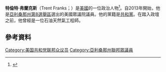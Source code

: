 '''特倫特·弗蘭克斯'''（Trent Franks；{{bd|1957年|6月19日}}）是[[美國|美國]]的一位政治人物<ref name="GT">{{cite web| last =Birhanemaskel| first =Millete| title =Congressman from Arizona creates buzz in Briggsdale| publisher =Greeley Tribune| date =2002-11-20| url =http://www.greeleytribune.com/apps/pbcs.dll/article?Site=GR&Date=20021120&Category=NEWS&ArtNo=211200001&Ref=AR&SectionCat=FRONTPAGE| accessdate =2010-03-06| archive-date =2012-03-03| archive-url =https://web.archive.org/web/20120303123233/http://www.greeleytribune.com/apps/pbcs.dll/article?Site=GR&Date=20021120&Category=NEWS&ArtNo=211200001&Ref=AR&SectionCat=FRONTPAGE| dead-url =no}}</ref>。自2013年開始，他是[[亞利桑那州|亞利桑那州]][[亞利桑那州第八國會選區|第8選舉區]]選出的美國眾議院議員。他的黨籍是[[共和黨_(美國)|共和黨]]。在踏入政壇之前，他曾經是一位石油天然氣工程師。
== 參考資料 ==
{{reflist}}
{{US-poli-bio-stub}}
{{normdaten}}
{{DEFAULTSORT:franks}}
[[Category:美国共和党联邦众议员|Category:美国共和党联邦众议员]]
[[Category:亞利桑那州聯邦眾議員|Category:亞利桑那州聯邦眾議員]]